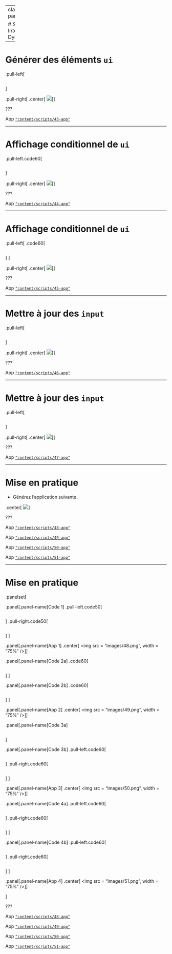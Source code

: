 
---
class: part-slide

# <i class="glow">Shiny</i><br>Interface Dynamique

---

# Générer des éléments `ui`

.pull-left[
```r
```
]

.pull-right[
.center[
![](images/43.png)
]
]

???

App [`"content/scripts/43-app"`](https://github.com/mcanouil/rshiny/tree/main/content/scripts/43-app/app.R)

---

# Affichage conditionnel de `ui`

.pull-left.code60[
```r
```
]

.pull-right[
.center[
![](images/44.png)
]
]

???

App [`"content/scripts/44-app"`](https://github.com/mcanouil/rshiny/tree/main/content/scripts/44-app/app.R)

---

# Affichage conditionnel de `ui`

.pull-left[
.code60[
```r
```
]
]

.pull-right[
.center[
![](images/45.png)
]
]

???

App [`"content/scripts/45-app"`](https://github.com/mcanouil/rshiny/tree/main/content/scripts/45-app/app.R)

---

# Mettre à jour des `input`

.pull-left[
```r
```
]

.pull-right[
.center[
![](images/46.png)
]
]

???

App [`"content/scripts/46-app"`](https://github.com/mcanouil/rshiny/tree/main/content/scripts/46-app/app.R)

---

# Mettre à jour des `input`

.pull-left[
```r
```
]

.pull-right[
.center[
![](images/47.png)
]
]

???

App [`"content/scripts/47-app"`](https://github.com/mcanouil/rshiny/tree/main/content/scripts/47-app/app.R)

---

# Mise en pratique 

* Générez l'application suivante.

.center[
![](images/51.png)
]

???

App [`"content/scripts/48-app"`](https://github.com/mcanouil/rshiny/tree/main/content/scripts/48-app/app.R)

App [`"content/scripts/49-app"`](https://github.com/mcanouil/rshiny/tree/main/content/scripts/49-app/app.R)

App [`"content/scripts/50-app"`](https://github.com/mcanouil/rshiny/tree/main/content/scripts/50-app/app.R)

App [`"content/scripts/51-app"`](https://github.com/mcanouil/rshiny/tree/main/content/scripts/50-app/app.R)

---

# Mise en pratique 

.panelset[
  
.panel[.panel-name[Code 1]
.pull-left.code50[
```r
```
]
.pull-right.code50[
```r
```
]
]

.panel[.panel-name[App 1]
.center[
<img src = "images/48.png", width = "75%" />
]
]

.panel[.panel-name[Code 2a]
.code60[
```r
```
]
]

.panel[.panel-name[Code 2b]
.code60[
```r
```
]
]

.panel[.panel-name[App 2]
.center[
<img src = "images/49.png", width = "75%" />
]
]

.panel[.panel-name[Code 3a]
```r
```
]

.panel[.panel-name[Code 3b]
.pull-left.code60[
```r
```
]
.pull-right.code60[
```r
```
]
]

.panel[.panel-name[App 3]
.center[
<img src = "images/50.png", width = "75%" />
]
]

.panel[.panel-name[Code 4a]
.pull-left.code60[
```r
```
]
.pull-right.code60[
```r
```
]
]

.panel[.panel-name[Code 4b]
.pull-left.code60[
```r
```
]
.pull-right.code60[
```r
```
]
]

.panel[.panel-name[App 4]
.center[
<img src = "images/51.png", width = "75%" />
]
]

]

???

App [`"content/scripts/48-app"`](https://github.com/mcanouil/rshiny/tree/main/content/scripts/48-app/app.R)

App [`"content/scripts/49-app"`](https://github.com/mcanouil/rshiny/tree/main/content/scripts/49-app/app.R)

App [`"content/scripts/50-app"`](https://github.com/mcanouil/rshiny/tree/main/content/scripts/50-app/app.R)

App [`"content/scripts/51-app"`](https://github.com/mcanouil/rshiny/tree/main/content/scripts/51-app/app.R)
